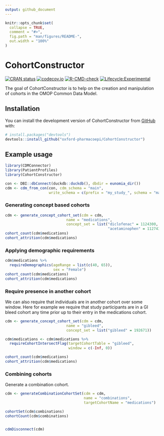 ```yaml
---
output: github_document
---
```


<!-- README.md is generated from README.Rmd. Please edit that file -->

```r
knitr::opts_chunk$set(
  collapse = TRUE,
  comment = "#>",
  fig.path = "man/figures/README-",
  out.width = "100%"
)
```

# CohortConstructor

<!-- badges: start -->
[![CRAN status](https://www.r-pkg.org/badges/version/CohortConstructor)](https://CRAN.R-project.org/package=CohortConstructor)
[![codecov.io](https://codecov.io/github/oxford-pharmacoepi/CohortConstructor/coverage.svg?branch=main)](https://app.codecov.io/github/oxford-pharmacoepi/CohortConstructor?branch=main)
[![R-CMD-check](https://github.com/oxford-pharmacoepi/CohortConstructor/workflows/R-CMD-check/badge.svg)](https://github.com/oxford-pharmacoepi/CohortConstructor/actions)
[![Lifecycle:Experimental](https://img.shields.io/badge/Lifecycle-Experimental-339999)](https://lifecycle.r-lib.org/articles/stages.html#experimental)
<!-- badges: end -->

The goal of CohortConstructor is to help on the creation and manipulation of cohorts in the OMOP Common Data Model.

## Installation

You can install the development version of CohortConstructor from [GitHub](https://github.com/) with:

``` r
# install.packages("devtools")
devtools::install_github("oxford-pharmacoepi/CohortConstructor")
```

## Example usage

``` r
library(CDMConnector)
library(PatientProfiles)
library(CohortConstructor)

con <- DBI::dbConnect(duckdb::duckdb(), dbdir = eunomia_dir())
cdm <- cdm_from_con(con, cdm_schema = "main", 
                    write_schema = c(prefix = "my_study_", schema = "main"))
```

### Generating concept based cohorts
``` r
cdm <- generate_concept_cohort_set(cdm = cdm, 
                            name = "medications",
                            concept_set = list("diclofenac" = 1124300,
                                               "acetaminophen" = 1127433))
cohort_count(cdm$medications)
cohort_attrition(cdm$medications)
```

### Applying demographic requirements
``` r
cdm$medications %>% 
  requireDemographics(ageRange = list(c(40, 65)),
                      sex = "Female")
cohort_count(cdm$medications)
cohort_attrition(cdm$medications)
```

### Require presence in another cohort
We can also require that individuals are in another cohort over some window. Here for example we require that study participants are in a GI bleed cohort any time prior up to their entry in the medications cohort.
```r
cdm <- generate_concept_cohort_set(cdm = cdm, 
                            name = "gibleed",
                            concept_set = list("gibleed" = 192671))

cdm$medications <- cdm$medications %>% 
  requireCohortIntersectFlag(targetCohortTable = "gibleed",
                             window = c(-Inf, 0))

cohort_count(cdm$medications)
cohort_attrition(cdm$medications)
```


### Combining cohorts

Generate a combination cohort.

```r
cdm <- generateCombinationCohortSet(cdm = cdm, 
                                    name = "combinations", 
                                    targetCohortName = "medications")

cohortSet(cdm$combinations)
cohortCount(cdm$combinations)


cdmDisconnect(cdm)
```

